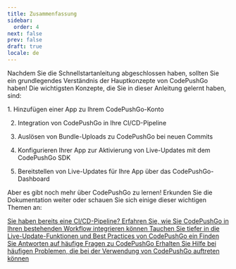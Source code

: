 ```yaml
---
title: Zusammenfassung
sidebar:
  order: 4
next: false
prev: false
draft: true
locale: de
---
```



Nachdem Sie die Schnellstartanleitung abgeschlossen haben, sollten Sie ein grundlegendes Verständnis der Hauptkonzepte von CodePushGo haben! Die wichtigsten Konzepte, die Sie in dieser Anleitung gelernt haben, sind:

<Steps>
1. Hinzufügen einer App zu Ihrem CodePushGo-Konto

2. Integration von CodePushGo in Ihre CI/CD-Pipeline

3. Auslösen von Bundle-Uploads zu CodePushGo bei neuen Commits

4. Konfigurieren Ihrer App zur Aktivierung von Live-Updates mit dem CodePushGo SDK

5. Bereitstellen von Live-Updates für Ihre App über das CodePushGo-Dashboard
</Steps>

Aber es gibt noch mehr über CodePushGo zu lernen! Erkunden Sie die Dokumentation weiter oder schauen Sie sich einige dieser wichtigen Themen an:

<CardGrid stagger>
  <a href="/docs/getting-started/cicd-integration/">
    <Card title="CI/CD-Integration" icon="gitlab">
      Sie haben bereits eine CI/CD-Pipeline? Erfahren Sie, wie Sie CodePushGo in Ihren bestehenden Workflow integrieren können
    </Card>
  </a>

  <a href="/docs/live-updates/">
    <Card title="Live-Updates" icon="cloud-download">
      Tauchen Sie tiefer in die Live-Update-Funktionen und Best Practices von CodePushGo ein
    </Card>
  </a>

  <a href="/docs/faq/">
    <Card title="FAQ" icon="open-book">
      Finden Sie Antworten auf häufige Fragen zu CodePushGo
    </Card>
  </a>

  <a href="/docs/getting-started/troubleshooting/">
    <Card title="Fehlerbehebung" icon="error">
      Erhalten Sie Hilfe bei häufigen Problemen, die bei der Verwendung von CodePushGo auftreten können
    </Card>
  </a>
</CardGrid>